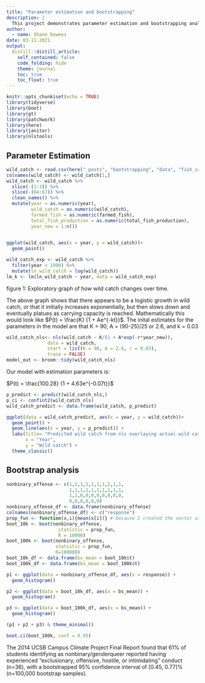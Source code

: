 ```yaml
---
title: "Parameter estimation and bootstrapping"
description: |
  This project demonstrates parameter estimation and bootstrapping analysis
author:
  - name: Shane Dewees
date: 03-11-2021
output:
  distill::distill_article:
    self_contained: false
    code_folding: hide
    theme: journal
    toc: true
    toc_float: true
---
```


```r
knitr::opts_chunk$set(echo = TRUE)
library(tidyverse)
library(boot)
library(gt)
library(patchwork)
library(here) 
library(janitor)
library(nlstools)
```

## Parameter Estimation

```r
wild_catch <- read.csv(here("_posts", "bootstrapping", "data", "fish_catch.csv"), skip = 1)
colnames(wild_catch) <- wild_catch[1,]
wild_catch <- wild_catch %>% 
  slice(-(1:3)) %>% 
  slice(-(64:67)) %>% 
  clean_names() %>% 
  mutate(year = as.numeric(year),
         wild_catch = as.numeric(wild_catch),
         farmed_fish = as.numeric(farmed_fish),
         total_fish_production = as.numeric(total_fish_production),
         year_new = 1:n())
  

ggplot(wild_catch, aes(x = year, y = wild_catch))+
  geom_point()

wild_catch_exp <- wild_catch %>% 
  filter(year < 1990) %>% 
  mutate(ln_wild_catch = log(wild_catch))
lm_k <- lm(ln_wild_catch ~ year, data = wild_catch_exp)
```

figure 1: Exploratory graph of how wild catch changes over time. 

The above graph shows that there appears to be a logistic growth in wild catch, or that it initially increases exponentially, but then slows down and eventually platues as carrying capacity is reached. Mathematically this would look like $P(t) = \frac{K} {1 + Ae^{-kt}}$. The inital estimates for the parameters in the model are that K = 90, A = (90-25)/25 or 2.6, and k = 0.03

```r
wild_catch_nls<- nls(wild_catch ~ K/(1 + A*exp(-r*year_new)),
               data = wild_catch,
               start = list(K = 90, A = 2.6, r = 0.03),
               trace = FALSE)
model_out <- broom::tidy(wild_catch_nls)

```

Our model with estimation parameters is: 

$P(t) = \frac{100.28} {1 + 4.63e^{-0.07t}}$


```r
p_predict <- predict(wild_catch_nls,)
p_ci <- confint2(wild_catch_nls)
wild_catch_predict <- data.frame(wild_catch, p_predict)

ggplot(data = wild_catch_predict, aes(x = year, y = wild_catch))+
  geom_point() + 
  geom_line(aes(x = year, y = p_predict)) +
  labs(title= "Predicted wild catch from nls overlaying actual wild catch", 
       x = "Year", 
       y = "Wild catch") +
  theme_classic()
```

## Bootstrap analysis

```r
nonbinary_offense <- c(1,1,1,1,1,1,1,1,1,1,
                       1,1,1,1,1,1,1,1,1,1,
                       1,1,0,0,0,0,0,0,0,0,
                       0,0,0,0,0,0)
nonbinary_offense_df <- data.frame(nonbinary_offense)
colnames(nonbinary_offense_df) <- c("response")
prop_fun <- function(x,i){mean(x[i])} # because I created the vector as binary 1's for yes and 0's for no, taking the mean is effectively the same as creating a proportion, because it adds up all the 1's (yes responses) and divides it by the total responses.
boot_10k <- boot(nonbinary_offense, 
                   statistic = prop_fun, 
                   R = 10000)
boot_100k <- boot(nonbinary_offense,
                  statistic = prop_fun, 
                  R=100000)
boot_10k_df <- data.frame(bs_mean = boot_10k$t)
boot_100k_df <- data.frame(bs_mean = boot_100k$t)

p1 <- ggplot(data = nonbinary_offense_df, aes(x = response)) +
  geom_histogram()

p2 <- ggplot(data = boot_10k_df, aes(x = bs_mean)) +
  geom_histogram()

p3 <- ggplot(data = boot_100k_df, aes(x = bs_mean)) +
  geom_histogram()

(p1 + p2 + p3) & theme_minimal()

boot.ci(boot_100k, conf = 0.95)

```

The 2014 UCSB Campus Climate Project Final Report found that 61% of students identifying as nonbinary/genderqueer reported having experienced "exclusionary, offensive, hostile, or intimidating" conduct (n=36), with a bootstrapped 95% confidence interval of [0.45, 0.77]% (n=100,000 bootstrap samples). 